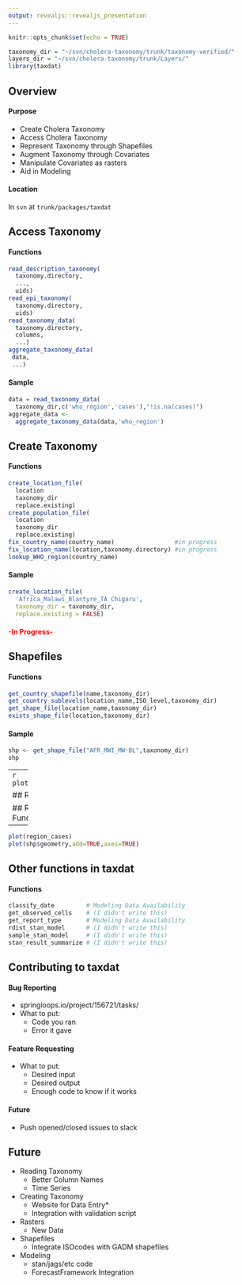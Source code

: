 ```yaml
---
output: revealjs::revealjs_presentation
---
```


```r
knitr::opts_chunk$set(echo = TRUE)
```
```r
taxonomy_dir = "~/svn/cholera-taxonomy/trunk/taxonomy-verified/"
layers_dir = "~/svn/cholera-taxonomy/trunk/Layers/"
library(taxdat)
```

## Overview
#### Purpose
 - Create Cholera Taxonomy
 - Access Cholera Taxonomy
 - Represent Taxonomy through Shapefiles
 - Augment Taxonomy through Covariates
 - Manipulate Covariates as rasters
 - Aid in Modeling

#### Location
In `svn` at `trunk/packages/taxdat`

## Access Taxonomy

#### Functions
```r
read_description_taxonomy(
  taxonomy.directory,
  ...,
  uids)
read_epi_taxonomy(
  taxonomy.directory,
  uids)
read_taxonomy_data(
  taxonomy.directory,
  columns,
  ...)
aggregate_taxonomy_data(
 data,
 ...)
```
#### Sample
```r
data = read_taxonomy_data(
  taxonomy_dir,c('who_region','cases'),"!is.na(cases)")
aggregate_data <- 
  aggregate_taxonomy_data(data,'who_region')
```

## Create Taxonomy

#### Functions
```r
create_location_file(
  location
  taxonomy_dir
  replace.existing)
create_population_file(
  location
  taxonomy_dir
  replace.existing)
fix_country_name(country_name)                 #in progress
fix_location_name(location,taxonomy.directory) #in progress
lookup_WHO_region(country_name)
```
#### Sample
```r
create_location_file(
  'Africa_Malawi_Blantyre_TA Chigaru',
  taxonomy_dir = taxonomy_dir,
  replace.existing = FALSE)
```
#### <span style="color:red">-In Progress-</span>
 
## Shapefiles
#### Functions
```r
get_country_shapefile(name,taxonomy_dir)
get_country_sublevels(location_name,ISO_level,taxonomy_dir)
get_shape_file(location_name,taxonomy_dir)
exists_shape_file(location,taxonomy_dir)
```

#### Sample
```r
shp <- get_shape_file("AFR_MWI_MW-BL",taxonomy_dir)
shp
```
-----
```r
plot(shp$geometry,col='blue',axes=TRUE)
```

## Rasters
#### Functions
```r
aggregate_raster_xcells(raster_layer,fun)
aggregate_raster_xlayers(raster_layer,fun)
expand_extent(extent,expansion)
load_population_estimates(raster_layer,year,layers_dir) #in progress
```
#### Future Covariates
|Covariate           |source    |status         |
|--------------------|----------|---------------|
|Population          |WorldPop  |Done for Africa|
|Distance to Water   |HydroSHEDs|In Progress    |
|Access to Sanitation|Unknown   |Not Started    |
#### Sample
```r
case_estimates <- raster::brick("~/svn/cholera-taxonomy/trunk/manuscripts/GAVI Impact Estimation/data/afro_2010-2016_cases_raster_stack_upd.grd")
mean_cases <- aggregate_raster_xlayers(case_estimates,mean)
```

## Raster-Shapefile Interactions
#### Functions
```r
extract_country_from_raster(raster_layer,shapefile,partial_cover)
extract_shapefile_from_raster(shapefile,raster_layer,expansion)
apply_to_all_sublevels(
  location_name,raster_layer,ISO_level,
  fun,taxonomy_dir,fix_location_names,
  partial_cover,...)
```
#### Sample
```r
region_cases <- extract_country_from_raster(
  mean_cases,shp,TRUE)
```
-----
```r
plot(region_cases)
plot(shp$geometry,add=TRUE,axes=TRUE)
```

## Other functions in taxdat

#### Functions
```r
classify_date         # Modeling Data Availability
get_observed_cells    # (I didn't write this)
get_report_type       # Modeling Data Availability
rdist_stan_model      # (I didn't write this)
sample_stan_model     # (I didn't write this)
stan_result_summarize # (I didn't write this)
```

## Contributing to taxdat

#### Bug Reporting

* springloops.io/project/156721/tasks/
* What to put:
    + Code you ran
    + Error it gave

#### Feature Requesting

* What to put:
    + Desired input
    + Desired output
    + Enough code to know if it works

#### Future
* Push opened/closed issues to slack


## Future

 - Reading Taxonomy
     - Better Column Names
     - Time Series
 - Creating Taxonomy
     - Website for Data Entry*
     - Integration with validation script
 - Rasters
     - New Data
 - Shapefiles
     - Integrate ISOcodes with GADM shapefiles
 - Modeling
     - stan/jags/etc code
     - ForecastFramework Integration